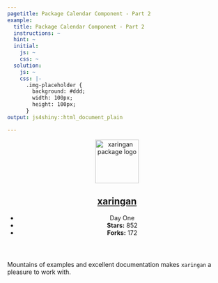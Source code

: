 ```yaml
---
pagetitle: Package Calendar Component - Part 2
example:
  title: Package Calendar Component - Part 2
  instructions: ~
  hint: ~
  initial:
    js: ~
    css: ~
  solution:
    js: ~
    css: |-
      .img-placeholder {
        background: #ddd;
        width: 100px;
        height: 100px;
      }
output: js4shiny::html_document_plain

---
```


<section>
  <header>
    <img
      src="https://user-images.githubusercontent.com/163582/45438104-ea200600-b67b-11e8-80fa-d9f2a99a03b0.png"
      alt="xaringan package logo"
      width="100px"
    />
    <h2><a href="https://slides.yihui.org/xaringan/">xaringan</a></h2>
    <ul>
      <li>Day One</li>
      <li><strong>Stars:</strong> 852</li>
      <li><strong>Forks:</strong> 172</li>
    </ul>
  </header>
  <p>
    Mountains of examples and excellent documentation makes
    <code>xaringan</code>
    a pleasure to work with.
  </p>
</section>